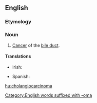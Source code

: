 ==English==

===Etymology===
{{prefix|cholangio|carcinoma|lang=en}}

[[Category:English words suffixed with -oma]]

===Noun===
{{wikipedia}}
{{en-noun|s|cholangiocarcinomata}}

# {{lb|en|pathology}} [[cancer|Cancer]] of the [[bile duct]].

====Translations====
{{trans-top|pathology: cancer of the bile duct}}
* Irish: {{t|ga|ailse dhucht an domlais|f}}
{{trans-mid}}
* Spanish: {{t|es|colangiocarcinoma}}
{{trans-bottom}}

[[hu:cholangiocarcinoma]]